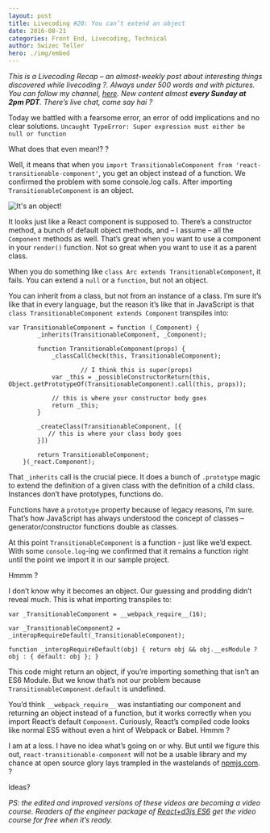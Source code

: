 ```yaml
---
layout: post
title: Livecoding #20: You can’t extend an object
date: 2016-08-21
categories: Front End, Livecoding, Technical
author: Swizec Teller
hero: ./img/embed
---
```


_This is a Livecoding Recap – an almost-weekly post about interesting things discovered while livecoding ?. Always under 500 words and with pictures. You can follow my channel, [here](https://livecoding.tv/swizec). New content almost **every Sunday at 2pm PDT**. There’s live chat, come say hai ?_

Today we battled with a fearsome error, an error of odd implications and no clear solutions. `Uncaught TypeError: Super expression must either be null or function`

What does that even mean!? ?

Well, it means that when you `import TransitionableComponent from 'react-transitionable-component'`, you get an object instead of a function. We confirmed the problem with some console.log calls. After importing `TransitionableComponent` is an object.

![It's an object!](./img/Screen-Shot-2016-08-21-at-17.32.42.png)

It looks just like a React component is supposed to. There’s a constructor method, a bunch of default object methods, and – I assume – all the `Component` methods as well. That’s great when you want to use a component in your `render()` function. Not so great when you want to use it as a parent class.

When you do something like `class Arc extends TransitionableComponent`, it fails. You can extend a `null` or a `function`, but not an object.

You can inherit from a class, but not from an instance of a class. I’m sure it’s like that in every language, but the reason it’s like that in JavaScript is that `class TransitionableComponent extends Component` transpiles into:

    var TransitionableComponent = function (_Component) {
            _inherits(TransitionableComponent, _Component);
        
            function TransitionableComponent(props) {
                _classCallCheck(this, TransitionableComponent);
        
                        // I think this is super(props)
                var _this = _possibleConstructorReturn(this, Object.getPrototypeOf(TransitionableComponent).call(this, props));
        
                // this is where your constructor body goes
                return _this;
            }
        
            _createClass(TransitionableComponent, [{
               // this is where your class body goes
            }])
            
            return TransitionableComponent;
        }(_react.Component);

That `_inherits` call is the crucial piece. It does a bunch of `.prototype` magic to extend the definition of a given class with the definition of a child class. Instances don’t have prototypes, functions do.

Functions have a `prototype` property because of legacy reasons, I’m sure. That’s how JavaScript has always understood the concept of classes – generator/constructor functions double as classes.

At this point `TransitionableComponent` is a function - just like we’d expect. With some `console.log`-ing we confirmed that it remains a function right until the point we import it in our sample project.

Hmmm ?

I don’t know why it becomes an object. Our guessing and prodding didn’t reveal much. This is what importing transpiles to:

    var _TransitionableComponent = __webpack_require__(16);

    var _TransitionableComponent2 = _interopRequireDefault(_TransitionableComponent);

    function _interopRequireDefault(obj) { return obj && obj.__esModule ? obj : { default: obj }; }

This code might return an object, if you’re importing something that isn’t an ES6 Module. But we know that’s not our problem because `TransitionableComponent.default` is undefined.

You’d think `__webpack_require__` was instantiating our component and returning an object instead of a function, but it works correctly when you import React’s default `Component`. Curiously, React’s compiled code looks like normal ES5 without even a hint of Webpack or Babel. Hmmm ?

I am at a loss. I have no idea what’s going on or why. But until we figure this out, `react-transitionable-component` will not be a usable library and my chance at open source glory lays trampled in the wastelands of [npmjs.com](https://www.npmjs.com/package/react-transitionable-component). ?

Ideas?

_PS: the edited and improved versions of these videos are becoming a video course. Readers of the engineer package of [React+d3js ES6](http://swizec.com/reactd3js/) get the video course for free when it’s ready._

